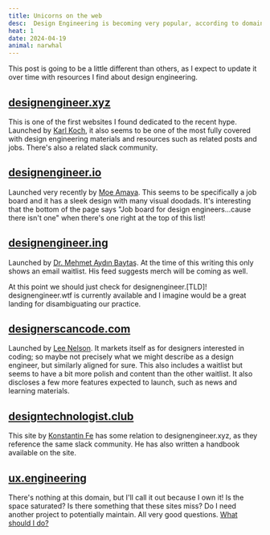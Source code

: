 ```yaml
---
title: Unicorns on the web
desc:  Design Engineering is becoming very popular, according to domain registrars.
heat: 1
date: 2024-04-19
animal: narwhal
---
```


This post is going to be a little different than others, as I expect to update it over time with resources I find about design engineering.

## [designengineer.xyz](https://designengineer.xyz)

This is one of the first websites I found dedicated to the recent hype. Launched by [Karl Koch](https://twitter.com/_kejk), it also seems to be one of the most fully covered with design engineering materials and resources such as related posts and jobs. There's also a related slack community.

## [designengineer.io](https://designengineer.io)

Launched very recently by [Moe Amaya](https://twitter.com/moeamaya). This seems to be specifically a job board and it has a sleek design with many visual doodads. It's interesting that the bottom of the page says "Job board for design engineers...cause there isn't one" when there's one right at the top of this list!

## [designengineer.ing](https://designengineer.ing)

Launched by [Dr. Mehmet Aydın Baytaş](https://twitter.com/doctorbaytas). At the time of this writing this only shows an email waitlist. His feed suggests merch will be coming as well.

At this point we should just check for designengineer.[TLD]! designengineer.wtf is currently available and I imagine would be a great landing for disambiguating our practice.

## [designerscancode.com](https://designerscancode.com)

Launched by [Lee Nelson](https://twitter.com/leemnelson_). It markets itself as for designers interested in coding; so maybe not precisely what we might describe as a design engineer, but similarly aligned for sure. This also includes a waitlist but seems to have a bit more polish and content than the other waitlist. It also discloses a few more features expected to launch, such as news and learning materials.

## [designtechnologist.club](https://designtechnologist.club)

This site by [Konstantin Fe](https://twitter.com/KonstaFe) has some relation to designengineer.xyz, as they reference the same slack community. He has also written a handbook available on the site.

## [ux.engineering](https://ux.engineering)

There's nothing at this domain, but I'll call it out because I own it! Is the space saturated? Is there something that these sites miss? Do I need another project to potentially maintain. All very good questions. [What should I do?](https://twitter.com/donniedamato/status/1732092177566617915)

